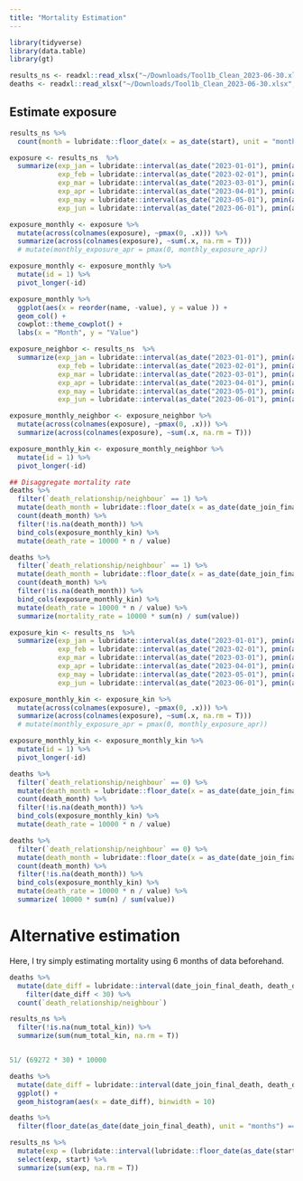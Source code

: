 ```yaml
---
title: "Mortality Estimation"
---
```


```r
library(tidyverse)
library(data.table)
library(gt)

results_ns <- readxl::read_xlsx("~/Downloads/Tool1b_Clean_2023-06-30.xlsx", sheet = "main_networksurvival")
deaths <- readxl::read_xlsx("~/Downloads/Tool1b_Clean_2023-06-30.xlsx", sheet = "deaths")
```

## Estimate exposure 

```r
results_ns %>% 
  count(month = lubridate::floor_date(x = as_date(start), unit = "month"))

exposure <- results_ns  %>% 
  summarize(exp_jan = lubridate::interval(as_date("2023-01-01"), pmin(as_date("2023-02-01"), as_date(start))) %/% days(1) * num_total_neighbour,
            exp_feb = lubridate::interval(as_date("2023-02-01"), pmin(as_date("2023-03-01"), as_date(start))) %/% days(1) * num_total_neighbour,
            exp_mar = lubridate::interval(as_date("2023-03-01"), pmin(as_date("2023-04-01"), as_date(start))) %/% days(1) * num_total_neighbour,
            exp_apr = lubridate::interval(as_date("2023-04-01"), pmin(as_date("2023-05-01"), as_date(start))) %/% days(1) * num_total_neighbour,
            exp_may = lubridate::interval(as_date("2023-05-01"), pmin(as_date("2023-06-01"), as_date(start))) %/% days(1) * num_total_neighbour,
            exp_jun = lubridate::interval(as_date("2023-06-01"), pmin(as_date("2023-07-01"), as_date(start))) %/% days(1) * num_total_neighbour)

exposure_monthly <- exposure %>% 
  mutate(across(colnames(exposure), ~pmax(0, .x))) %>% 
  summarize(across(colnames(exposure), ~sum(.x, na.rm = T)))
  # mutate(monthly_exposure_apr = pmax(0, monthly_exposure_apr))

exposure_monthly <- exposure_monthly %>% 
  mutate(id = 1) %>% 
  pivot_longer(-id)

exposure_monthly %>% 
  ggplot(aes(x = reorder(name, -value), y = value )) + 
  geom_col() + 
  cowplot::theme_cowplot() + 
  labs(x = "Month", y = "Value")
```



```r
exposure_neighbor <- results_ns  %>% 
  summarize(exp_jan = lubridate::interval(as_date("2023-01-01"), pmin(as_date("2023-02-01"), as_date(start))) %/% days(1) * num_total_neighbour,
            exp_feb = lubridate::interval(as_date("2023-02-01"), pmin(as_date("2023-03-01"), as_date(start))) %/% days(1) * num_total_neighbour,
            exp_mar = lubridate::interval(as_date("2023-03-01"), pmin(as_date("2023-04-01"), as_date(start))) %/% days(1) * num_total_neighbour,
            exp_apr = lubridate::interval(as_date("2023-04-01"), pmin(as_date("2023-05-01"), as_date(start))) %/% days(1) * num_total_neighbour,
            exp_may = lubridate::interval(as_date("2023-05-01"), pmin(as_date("2023-06-01"), as_date(start))) %/% days(1) * num_total_neighbour,
            exp_jun = lubridate::interval(as_date("2023-06-01"), pmin(as_date("2023-07-01"), as_date(start))) %/% days(1) * num_total_neighbour)

exposure_monthly_neighbor <- exposure_neighbor %>% 
  mutate(across(colnames(exposure), ~pmax(0, .x))) %>% 
  summarize(across(colnames(exposure), ~sum(.x, na.rm = T)))

exposure_monthly_kin <- exposure_monthly_neighbor %>% 
  mutate(id = 1) %>% 
  pivot_longer(-id)

## Disaggregate mortality rate 
deaths %>% 
  filter(`death_relationship/neighbour` == 1) %>% 
  mutate(death_month = lubridate::floor_date(x = as_date(date_join_final_death), unit = "month")) %>% 
  count(death_month) %>% 
  filter(!is.na(death_month)) %>% 
  bind_cols(exposure_monthly_kin) %>% 
  mutate(death_rate = 10000 * n / value)

deaths %>% 
  filter(`death_relationship/neighbour` == 1) %>% 
  mutate(death_month = lubridate::floor_date(x = as_date(date_join_final_death), unit = "month")) %>% 
  count(death_month) %>% 
  filter(!is.na(death_month)) %>% 
  bind_cols(exposure_monthly_kin) %>% 
  mutate(death_rate = 10000 * n / value) %>% 
  summarize(mortality_rate = 10000 * sum(n) / sum(value))
```



```r
exposure_kin <- results_ns  %>% 
  summarize(exp_jan = lubridate::interval(as_date("2023-01-01"), pmin(as_date("2023-02-01"), as_date(start))) %/% days(1) * num_total_kin,
            exp_feb = lubridate::interval(as_date("2023-02-01"), pmin(as_date("2023-03-01"), as_date(start))) %/% days(1) * num_total_kin,
            exp_mar = lubridate::interval(as_date("2023-03-01"), pmin(as_date("2023-04-01"), as_date(start))) %/% days(1) * num_total_kin,
            exp_apr = lubridate::interval(as_date("2023-04-01"), pmin(as_date("2023-05-01"), as_date(start))) %/% days(1) * num_total_kin,
            exp_may = lubridate::interval(as_date("2023-05-01"), pmin(as_date("2023-06-01"), as_date(start))) %/% days(1) * num_total_kin,
            exp_jun = lubridate::interval(as_date("2023-06-01"), pmin(as_date("2023-07-01"), as_date(start))) %/% days(1) * num_total_kin)

exposure_monthly_kin <- exposure_kin %>% 
  mutate(across(colnames(exposure), ~pmax(0, .x))) %>% 
  summarize(across(colnames(exposure), ~sum(.x, na.rm = T)))
  # mutate(monthly_exposure_apr = pmax(0, monthly_exposure_apr))

exposure_monthly_kin <- exposure_monthly_kin %>% 
  mutate(id = 1) %>% 
  pivot_longer(-id)

deaths %>% 
  filter(`death_relationship/neighbour` == 0) %>% 
  mutate(death_month = lubridate::floor_date(x = as_date(date_join_final_death), unit = "month")) %>% 
  count(death_month) %>% 
  filter(!is.na(death_month)) %>% 
  bind_cols(exposure_monthly_kin) %>% 
  mutate(death_rate = 10000 * n / value)

deaths %>% 
  filter(`death_relationship/neighbour` == 0) %>% 
  mutate(death_month = lubridate::floor_date(x = as_date(date_join_final_death), unit = "month")) %>% 
  count(death_month) %>% 
  filter(!is.na(death_month)) %>% 
  bind_cols(exposure_monthly_kin) %>% 
  mutate(death_rate = 10000 * n / value) %>% 
  summarize( 10000 * sum(n) / sum(value))
```


# Alternative estimation 

Here, I try simply estimating mortality using 6 months of data beforehand. 

```r
deaths %>% 
  mutate(date_diff = lubridate::interval(date_join_final_death, death_date_dc) %/% days(1)) %>% 
    filter(date_diff < 30) %>% 
  count(`death_relationship/neighbour`)

results_ns %>% 
  filter(!is.na(num_total_kin)) %>% 
  summarize(sum(num_total_kin, na.rm = T))


51/ (69272 * 30) * 10000 

```

```r
deaths %>% 
  mutate(date_diff = lubridate::interval(date_join_final_death, death_date_dc) %/% days(1)) %>% 
  ggplot() + 
  geom_histogram(aes(x = date_diff), binwidth = 10)
```


```r
deaths %>% 
  filter(floor_date(as_date(date_join_final_death), unit = "months") == floor_date(as_date(death_date_dc), unit = "months")) %>% count(`death_relationship/family`)
```



```r
results_ns %>% 
  mutate(exp = (lubridate::interval(lubridate::floor_date(as_date(start), unit = "months"), as_date(start)) %/% days(1) + 1) * num_total_neighbour ) %>%
  select(exp, start) %>% 
  summarize(sum(exp, na.rm = T))
```



